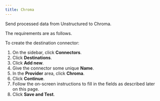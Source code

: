 ```yaml
---
title: Chroma 
---
```


Send processed data from Unstructured to Chroma.

The requirements are as follows.


<ChromaPrerequisites />

To create the destination connector:

1. On the sidebar, click **Connectors**.
2. Click **Destinations**.
3. Click **Add new**.
4. Give the connector some unique **Name**.
5. In the **Provider** area, click **Chroma**.
6. Click **Continue**. 
7. Follow the on-screen instructions to fill in the fields as described later on this page.
8. Click **Save and Test**.


<ChromaFields />